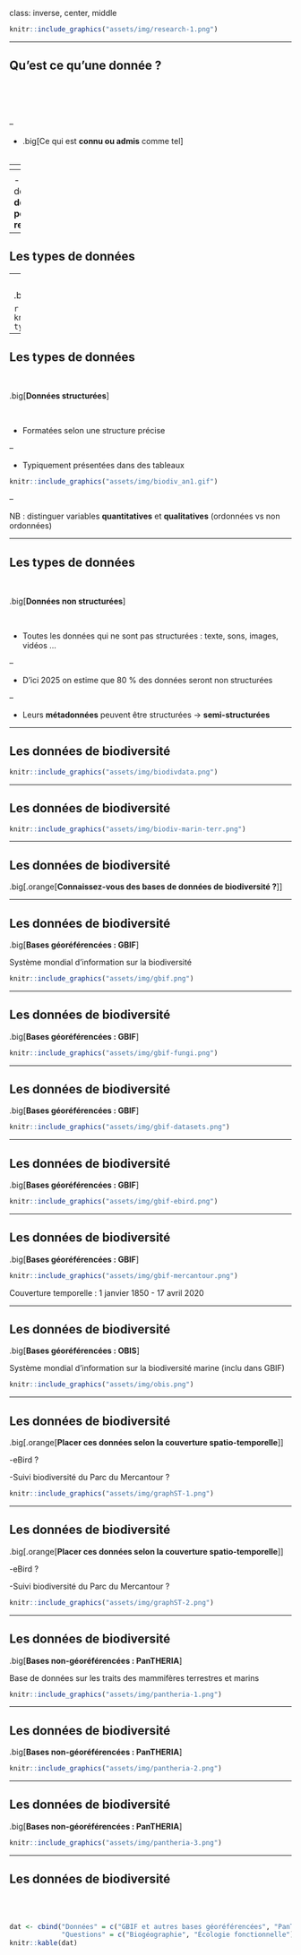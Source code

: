 class: inverse, center, middle

```r
knitr::include_graphics("assets/img/research-1.png")
```

---

## Qu'est ce qu'une donnée ?

<br /><br /><br />

--

- .big[Ce qui est **connu ou admis** comme tel]
<br /><br />

--
<!--end-->

- .big[Sur lequel on peut fonder un **raisonnement**]
<br /><br />

--
<!--end-->


- .big[Sert de **point de départ pour une recherche**]




---

## Les types de données


--
<br />

.big[**Structurées vs. non structurées**]

```r
knitr::include_graphics("assets/img/data-types.png")
```




---

## Les types de données

<br />

.big[**Données structurées**]

<br />

- Formatées selon une structure précise

--

- Typiquement présentées dans des tableaux

```r
knitr::include_graphics("assets/img/biodiv_an1.gif")
```

--

NB : distinguer variables **quantitatives** et **qualitatives** (ordonnées vs non ordonnées)




---
  
## Les types de données

<br />

.big[**Données non structurées**]

<br />

- Toutes les données qui ne sont pas structurées : texte, sons, images, vidéos ...

--

- D'ici 2025 on estime que 80 % des données seront non structurées

--

- Leurs **métadonnées** peuvent être structurées -> **semi-structurées**






---
  
## Les données de biodiversité


```r
knitr::include_graphics("assets/img/biodivdata.png")
```



---
  
## Les données de biodiversité


```r
knitr::include_graphics("assets/img/biodiv-marin-terr.png")
```



---
  
## Les données de biodiversité


.big[.orange[**Connaissez-vous des bases de données de biodiversité ?**]] 




---
  
## Les données de biodiversité


.big[**Bases géoréférencées : GBIF**] 

Système mondial d'information sur la biodiversité

```r
knitr::include_graphics("assets/img/gbif.png")
```


---
  
## Les données de biodiversité

.big[**Bases géoréférencées : GBIF**]  


```r
knitr::include_graphics("assets/img/gbif-fungi.png")
```



---
  
## Les données de biodiversité

.big[**Bases géoréférencées : GBIF**] 


```r
knitr::include_graphics("assets/img/gbif-datasets.png")
```





---
  
## Les données de biodiversité

.big[**Bases géoréférencées : GBIF**] 


```r
knitr::include_graphics("assets/img/gbif-ebird.png")
```




---
  
## Les données de biodiversité

.big[**Bases géoréférencées : GBIF**] 


```r
knitr::include_graphics("assets/img/gbif-mercantour.png")
```
Couverture temporelle : 1 janvier 1850 - 17 avril 2020



---
  
## Les données de biodiversité

.big[**Bases géoréférencées : OBIS**] 

Système mondial d'information sur la biodiversité marine (inclu dans GBIF)

```r
knitr::include_graphics("assets/img/obis.png")
```





---
  
## Les données de biodiversité

.big[.orange[**Placer ces données selon la couverture spatio-temporelle**]] 

-eBird ?

-Suivi biodiversité du Parc du Mercantour ?


```r
knitr::include_graphics("assets/img/graphST-1.png")
```





---
  
## Les données de biodiversité

.big[.orange[**Placer ces données selon la couverture spatio-temporelle**]] 

-eBird ?

-Suivi biodiversité du Parc du Mercantour ?


```r
knitr::include_graphics("assets/img/graphST-2.png")
```



---

## Les données de biodiversité


.big[**Bases non-géoréférencées : PanTHERIA**] 

Base de données sur les traits des mammifères terrestres et marins

```r
knitr::include_graphics("assets/img/pantheria-1.png")
```




---

## Les données de biodiversité

.big[**Bases non-géoréférencées : PanTHERIA**] 

```r
knitr::include_graphics("assets/img/pantheria-2.png")
```




---

## Les données de biodiversité

.big[**Bases non-géoréférencées : PanTHERIA**] 

```r
knitr::include_graphics("assets/img/pantheria-3.png")
```





---

## Les données de biodiversité

<br /> <br />

```r
dat <- cbind("Données" = c("GBIF et autres bases géoréférencées", "PanTHERIA"),
             "Questions" = c("Biogéographie", "Écologie fonctionnelle"))
knitr::kable(dat)
```

